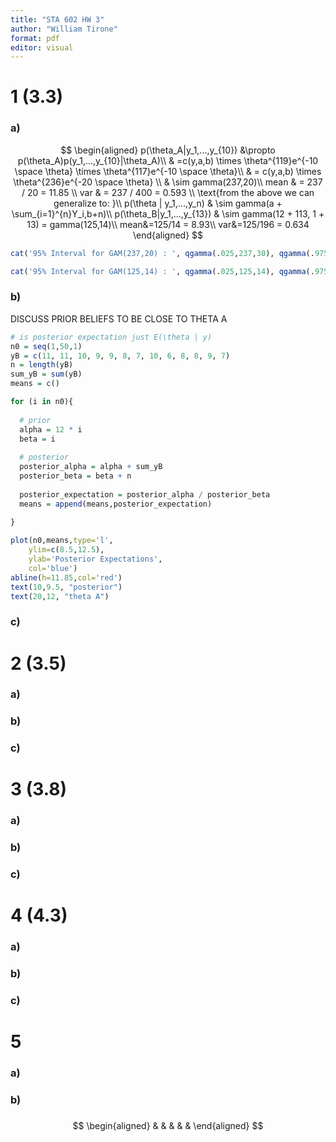 ```yaml
---
title: "STA 602 HW 3"
author: "William Tirone"
format: pdf
editor: visual
---
```


# 1 (3.3)

### a)

$$
\begin{aligned}
p(\theta_A|y_1,...,y_{10}) &\propto p(\theta_A)p(y_1,...,y_{10}|\theta_A)\\
& =c(y,a,b) \times \theta^{119}e^{-10 \space \theta} \times \theta^{117}e^{-10 \space \theta}\\
& = c(y,a,b) \times \theta^{236}e^{-20 \space \theta} \\
& \sim gamma(237,20)\\
mean & = 237 / 20 = 11.85 \\ 
var & = 237 / 400 = 0.593
\\
\text{from the above we can generalize to: }\\
 p(\theta | y_1,...,y_n) & \sim gamma(a + \sum_{i=1}^{n}Y_i,b+n)\\
p(\theta_B|y_1,...,y_{13}) & \sim gamma(12 + 113, 1 + 13) = gamma(125,14)\\
mean&=125/14 = 8.93\\
var&=125/196 = 0.634
\end{aligned}
$$

```r
cat('95% Interval for GAM(237,20) : ', qgamma(.025,237,30), qgamma(.975,237,30))
```

```r
cat('95% Interval for GAM(125,14) : ', qgamma(.025,125,14), qgamma(.975,125,14))
```

### b) 

DISCUSS PRIOR BELIEFS TO BE CLOSE TO THETA A

```r
# is posterior expectation just E(\theta | y)
n0 = seq(1,50,1)
yB = c(11, 11, 10, 9, 9, 8, 7, 10, 6, 8, 8, 9, 7)
n = length(yB)
sum_yB = sum(yB)
means = c() 

for (i in n0){
  
  # prior 
  alpha = 12 * i
  beta = i
  
  # posterior 
  posterior_alpha = alpha + sum_yB
  posterior_beta = beta + n 
  
  posterior_expectation = posterior_alpha / posterior_beta
  means = append(means,posterior_expectation)
  
}
```

```r
plot(n0,means,type='l',
    ylim=c(8.5,12.5),
    ylab='Posterior Expectations',
    col='blue')
abline(h=11.85,col='red')
text(10,9.5, "posterior")
text(20,12, "theta A")
```

### c)

# 2 (3.5)

### a)

### b)

### c)

# 3 (3.8)

### a)

### b)

### c)

# 4 (4.3)

### a)

### b)

### c)

# 5

### a)

### b)

### 

$$
\begin{aligned}
& 
& 
& 
& 
& 
\end{aligned}
$$
